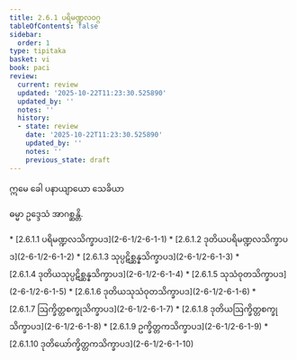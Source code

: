```yaml
---
title: 2.6.1 ပရိမဏ္ဍလဝဂ္ဂ
tableOfContents: false
sidebar:
  order: 1
type: tipitaka
basket: vi
book: paci
review:
  current: review
  updated: '2025-10-22T11:23:30.525890'
  updated_by: ''
  notes: ''
  history:
  - state: review
    date: '2025-10-22T11:23:30.525890'
    updated_by: ''
    notes: ''
    previous_state: draft
---
```



<ReviewStatus review={frontmatter.review} showDetails={true} />

<HypothesisAnnotation frontmatter={frontmatter} />

<DynamicBreadcrumb />


<Paragraph number="3562" type="center" book="paci">
ဣမေ ခေါ ပနာယျာယော သေခိယာ

  
ဓမ္မာ ဥဒ္ဒေသံ အာဂစ္ဆန္တိ.



</Paragraph>

<TableOfContents book="paci" section="2.6.1">
* [2.6.1.1 ပရိမဏ္ဍလသိက္ခာပဒ](2-6-1/2-6-1-1)
* [2.6.1.2 ဒုတိယပရိမဏ္ဍလသိက္ခာပဒ](2-6-1/2-6-1-2)
* [2.6.1.3 သုပ္ပဋိစ္ဆန္နသိက္ခာပဒ](2-6-1/2-6-1-3)
* [2.6.1.4 ဒုတိယသုပ္ပဋိစ္ဆန္နသိက္ခာပဒ](2-6-1/2-6-1-4)
* [2.6.1.5 သုသံဝုတသိက္ခာပဒ](2-6-1/2-6-1-5)
* [2.6.1.6 ဒုတိယသုသံဝုတသိက္ခာပဒ](2-6-1/2-6-1-6)
* [2.6.1.7 ဩက္ခိတ္တစက္ခုသိက္ခာပဒ](2-6-1/2-6-1-7)
* [2.6.1.8 ဒုတိယဩက္ခိတ္တစက္ခုသိက္ခာပဒ](2-6-1/2-6-1-8)
* [2.6.1.9 ဥက္ခိတ္တကသိက္ခာပဒ](2-6-1/2-6-1-9)
* [2.6.1.10 ဒုတိယော်က္ခိတ္တကသိက္ခာပဒ](2-6-1/2-6-1-10)
</TableOfContents>